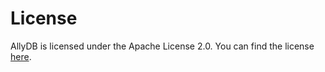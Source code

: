 # License

AllyDB is licensed under the Apache License 2.0. You can find the license [here](https://github.com/Allyedge/allydb/blob/main/LICENSE).
